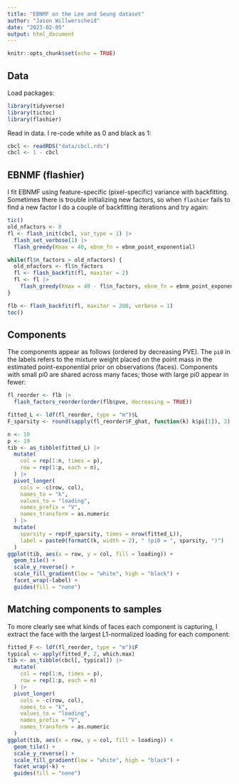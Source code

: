 ```yaml
---
title: "EBNMF on the Lee and Seung dataset"
author: "Jason Willwerscheid"
date: "2023-02-05"
output: html_document
---
```


```r
knitr::opts_chunk$set(echo = TRUE)
```

## Data

Load packages:

```r
library(tidyverse)
library(tictoc)
library(flashier)
```

Read in data. I re-code white as 0 and black as 1:

```r
cbcl <- readRDS("data/cbcl.rds")
cbcl <- 1 - cbcl
```

## EBNMF (flashier)

I fit EBNMF using feature-specific (pixel-specific) variance with backfitting. Sometimes there is trouble initializing new factors, so when `flashier` fails to find a new factor I do a couple of backfitting iterations and try again:

```r
tic()
old_nfactors <- 0
fl <- flash_init(cbcl, var_type = 1) |>
  flash_set_verbose(1) |>
  flash_greedy(Kmax = 40, ebnm_fn = ebnm_point_exponential)

while(fl$n_factors > old_nfactors) {
  old_nfactors <- fl$n_factors
  fl <- flash_backfit(fl, maxiter = 2)
  fl <- fl |>
    flash_greedy(Kmax = 40 - fl$n_factors, ebnm_fn = ebnm_point_exponential)
}

flb <- flash_backfit(fl, maxiter = 200, verbose = 1)
toc()
```

## Components

The components appear as follows (ordered by decreasing PVE). The `pi0` in the labels refers to the mixture weight placed on the point mass in the estimated point-exponential prior on observations (faces). Components with small pi0 are shared across many faces; those with large pi0 appear in fewer:

```r
fl_reorder <- flb |>
  flash_factors_reorder(order(flb$pve, decreasing = TRUE))

fitted_L <- ldf(fl_reorder, type = "m")$L
F_sparsity <- round(sapply(fl_reorder$F_ghat, function(k) k$pi[1]), 2)

n <- 19
p <- 19
tib <- as_tibble(fitted_L) |>
  mutate(
    col = rep(1:n, times = p),
    row = rep(1:p, each = n),
  ) |>
  pivot_longer(
    cols = -c(row, col),
    names_to = "k",
    values_to = "loading",
    names_prefix = "V",
    names_transform = as.numeric
  ) |>
  mutate(
    sparsity = rep(F_sparsity, times = nrow(fitted_L)),
    label = paste0(formatC(k, width = 2), " (pi0 = ", sparsity, ")")
  )
ggplot(tib, aes(x = row, y = col, fill = loading)) +
  geom_tile() +
  scale_y_reverse() +
  scale_fill_gradient(low = "white", high = "black") +
  facet_wrap(~label) +
  guides(fill = "none")
```

## Matching components to samples

To more clearly see what kinds of faces each component is capturing, I extract the face with the largest L1-normalized loading for each component:

```r
fitted_F <- ldf(fl_reorder, type = "m")$F
typical <- apply(fitted_F, 2, which.max)
tib <- as_tibble(cbcl[, typical]) |>
  mutate(
    col = rep(1:n, times = p),
    row = rep(1:p, each = n)
  ) |>
  pivot_longer(
    cols = -c(row, col),
    names_to = "k",
    values_to = "loading",
    names_prefix = "V",
    names_transform = as.numeric
  )
ggplot(tib, aes(x = row, y = col, fill = loading)) +
  geom_tile() +
  scale_y_reverse() +
  scale_fill_gradient(low = "white", high = "black") +
  facet_wrap(~k) +
  guides(fill = "none")
```
